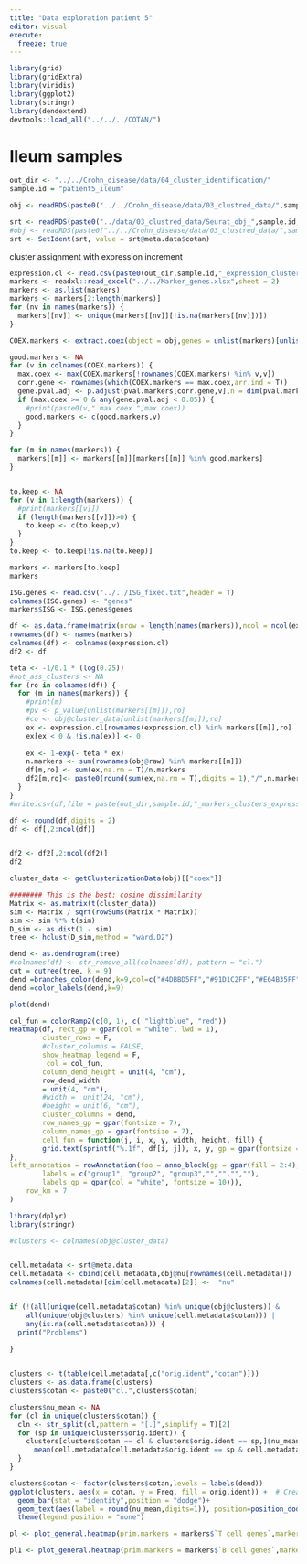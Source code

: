 ```yaml
---
title: "Data exploration patient 5"
editor: visual
execute: 
  freeze: true
---
```


```r
library(grid)
library(gridExtra)
library(viridis)
library(ggplot2)
library(stringr)
library(dendextend)
devtools::load_all("../../../COTAN/")
```

# Ileum samples

```r
out_dir <- "../../Crohn_disease/data/04_cluster_identification/"
sample.id = "patient5_ileum"

obj <- readRDS(paste0("../../Crohn_disease/data/03_clustred_data/",sample.id,"_merged_cotan.RDS"))

srt <- readRDS(paste0("../data/03_clustred_data/Seurat_obj_",sample.id,"_with_cotan_clusters_merged.RDS"))
#obj <- readRDS(paste0("../../Crohn_disease/data/03_clustred_data/",sample.id,".cotan.clustered.RDS"))
srt <- SetIdent(srt, value = srt@meta.data$cotan)
```

cluster assignment with expression increment

```r
expression.cl <- read.csv(paste0(out_dir,sample.id,"_expression_clusters.csv"),row.names = 1)
markers <- readxl::read_excel("../../Marker_genes.xlsx",sheet = 2)
markers <- as.list(markers)
markers <- markers[2:length(markers)]
for (nv in names(markers)) {
  markers[[nv]] <- unique(markers[[nv]][!is.na(markers[[nv]])])
}

COEX.markers <- extract.coex(object = obj,genes = unlist(markers)[unlist(markers,) %in% rownames(obj@raw)])

```

```r
good.markers <- NA
for (v in colnames(COEX.markers)) {
  max.coex <- max(COEX.markers[!rownames(COEX.markers) %in% v,v])
  corr.gene <- rownames(which(COEX.markers == max.coex,arr.ind = T))
  gene.pval.adj <- p.adjust(pval.markers[corr.gene,v],n = dim(pval.markers)[1]**2/2)
  if (max.coex >= 0 & any(gene.pval.adj < 0.05)) {
    #print(paste0(v," max coex ",max.coex))  
    good.markers <- c(good.markers,v)
  }
}

for (m in names(markers)) {
  markers[[m]] <- markers[[m]][markers[[m]] %in% good.markers]
}


to.keep <- NA
for (v in 1:length(markers)) {
  #print(markers[[v]])
  if (length(markers[[v]])>0) {
    to.keep <- c(to.keep,v)
  }
}
to.keep <- to.keep[!is.na(to.keep)]

markers <- markers[to.keep]
markers

ISG.genes <- read.csv("../../ISG_fixed.txt",header = T)
colnames(ISG.genes) <- "genes"
markers$ISG <- ISG.genes$genes
```

```r
df <- as.data.frame(matrix(nrow = length(names(markers)),ncol = ncol(expression.cl)))
rownames(df) <- names(markers)
colnames(df) <- colnames(expression.cl)
df2 <- df

teta <- -1/0.1 * (log(0.25))
#not_ass_clusters <- NA
for (ro in colnames(df)) {
  for (m in names(markers)) {
    #print(m)
    #pv <- p_value[unlist(markers[[m]]),ro]
    #co <- obj@cluster_data[unlist(markers[[m]]),ro]
    ex <- expression.cl[rownames(expression.cl) %in% markers[[m]],ro]
    ex[ex < 0 & !is.na(ex)] <- 0
    
    ex <- 1-exp(- teta * ex)
    n.markers <- sum(rownames(obj@raw) %in% markers[[m]])
    df[m,ro] <- sum(ex,na.rm = T)/n.markers
    df2[m,ro]<- paste0(round(sum(ex,na.rm = T),digits = 1),"/",n.markers)
  }
}
#write.csv(df,file = paste(out_dir,sample.id,"_markers_clusters_expression.csv", sep = ""))

df <- round(df,digits = 2)
df <- df[,2:ncol(df)]


df2 <- df2[,2:ncol(df2)]
df2
```

```r
cluster_data <- getClusterizationData(obj)[["coex"]]

######## This is the best: cosine dissimilarity
Matrix <- as.matrix(t(cluster_data))
sim <- Matrix / sqrt(rowSums(Matrix * Matrix))
sim <- sim %*% t(sim)
D_sim <- as.dist(1 - sim)
tree <- hclust(D_sim,method = "ward.D2")

```

```r
dend <- as.dendrogram(tree)
#colnames(df) <- str_remove_all(colnames(df), pattern = "cl.")
cut = cutree(tree, k = 9)
dend =branches_color(dend,k=9,col=c("#4DBBD5FF","#91D1C2FF","#E64B35FF","gray80","#3C5488FF","#F39B7FFF","gray80"),groupLabels = T)
dend =color_labels(dend,k=9)

plot(dend)
```

```r

col_fun = colorRamp2(c(0, 1), c( "lightblue", "red"))
Heatmap(df, rect_gp = gpar(col = "white", lwd = 1),
        cluster_rows = F,
        #cluster_columns = FALSE,
        show_heatmap_legend = F,
         col = col_fun,
        column_dend_height = unit(4, "cm"),
        row_dend_width
        = unit(4, "cm"),
        #width =  unit(24, "cm"),
        #height = unit(6, "cm"),
        cluster_columns = dend,
        row_names_gp = gpar(fontsize = 7),
        column_names_gp = gpar(fontsize = 7),
        cell_fun = function(j, i, x, y, width, height, fill) {
        grid.text(sprintf("%.1f", df[i, j]), x, y, gp = gpar(fontsize = 5))
},
left_annotation = rowAnnotation(foo = anno_block(gp = gpar(fill = 2:4),
        labels = c("group1", "group2", "group3","","","",""), 
        labels_gp = gpar(col = "white", fontsize = 10))),
    row_km = 7
)
```

```r
library(dplyr)
library(stringr)

#clusters <- colnames(obj@cluster_data)


cell.metadata <- srt@meta.data
cell.metadata <- cbind(cell.metadata,obj@nu[rownames(cell.metadata)])
colnames(cell.metadata)[dim(cell.metadata)[2]] <-  "nu"


if (!(all(unique(cell.metadata$cotan) %in% unique(obj@clusters)) &
    all(unique(obj@clusters) %in% unique(cell.metadata$cotan))) | 
    any(is.na(cell.metadata$cotan))) {
  print("Problems")
  
}


clusters <- t(table(cell.metadata[,c("orig.ident","cotan")]))
clusters <- as.data.frame(clusters)
clusters$cotan <- paste0("cl.",clusters$cotan)

clusters$nu_mean <- NA
for (cl in unique(clusters$cotan)) {
  cln <- str_split(cl,pattern = "[.]",simplify = T)[2]
  for (sp in unique(clusters$orig.ident)) {
    clusters[clusters$cotan == cl & clusters$orig.ident == sp,]$nu_mean <- 
      mean(cell.metadata[cell.metadata$orig.ident == sp & cell.metadata$cotan == cln,]$nu)
  }
}

clusters$cotan <- factor(clusters$cotan,levels = labels(dend))
ggplot(clusters, aes(x = cotan, y = Freq, fill = orig.ident)) +  # Create stacked bar chart
  geom_bar(stat = "identity",position = "dodge")+
  geom_text(aes(label = round(nu_mean,digits=1)), position=position_dodge(width=0.5), vjust=-0.5) +
  theme(legend.position = "none") 

```

```r
pl <- plot_general.heatmap(prim.markers = markers$`T cell genes`,markers.list = markers[c(1,6:9)],condition =  paste0(sample.id,".clustered.merged"),dir = "../data/03_clustred_data/",p_value = 1e-10,symmetric = F)
```

```r
pl1 <- plot_general.heatmap(prim.markers = markers$`B cell genes`,markers.list = c("ID2","ITGAE","PRF1","GZMB","IFNG","CD3G","CD2","CD7","BCL11B","TBX21","GATA3", "ZBTB16"),condition =  paste0(sample.id,".clustered.merged"),dir = "../data/03_clustred_data/",p_value = 1e-5,symmetric = T)

```
